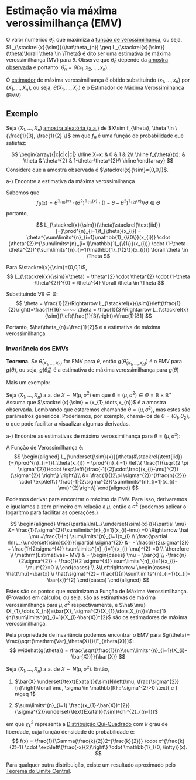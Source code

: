 # Estimação via máxima verossimilhança (EMV)
O valor numérico $\hat\theta_{n}$ que maximiza a [função de verossimilhança](funcao-verossimilhanca.qmd), ou seja,
$L_{\stackrel{x}{\sim}}(\hat\theta_{n}) \geq L_{\stackrel{x}{\sim}}(\theta)\forall \theta \in \Theta$ é dito ser uma
[estimativa](estimadores.qmd#estimativas) de máxima verossimilhança (MV) para $\theta$. Observe que $\hat\theta_{n}$ depende da
[amostra observada](populacao-e-amostra.qmd#sec-ao) e portanto: $\hat\theta_{n} = \hat\theta(x_{1},x_{2},\dots,x_{n})$.

O [estimador](estimadores.qmd) de máxima verossimilhança é obtido substituindo $(x_{1},\dots,x_{n})$ por 
$(X_{1},\dots,X_{n})$, ou seja, $\hat\theta(X_{1},\dots,X_{n})$ é o Estimador de Máxima Verossimilhança (EMV)

## Exemplo

Seja $(X_{1},\dots,X_{n})$ [amostra aleatória (a.a.)](populacao-e-amostra.qmd#sec-aa) de
$X\sim f_{\theta}, \theta \in \{\frac{1}{3}, \frac{1}{2} \}$ em que $f_\theta$ é uma função de probabilidade que satisfaz:

$$
\begin{array}{|c|c|c|c|}
\hline
X=x: & 0 & 1 & 2\\
\hline
f_{\theta}(x): & \theta & \theta^{2} & 1-\theta-\theta^{2}\\
\hline
\end{array}
$$
Considere que a amostra observada é $\stackrel{x}{\sim}=(0,0,1)$.

a-) Encontre a estimativa da máxima verossimilhança 

Sabemos que
$$
f_{\theta}(x)= \theta^{\mathbb{1}_{\{0\}}(x)} \cdot (\theta^{2})^{\mathbb{1}_{\{1\}}(x)} \cdot
(1-\theta-\theta^{2})^{\mathbb{1}_{\{2\}}(x)} \forall \theta \in \Theta
$$
portanto,

$$
L_{\stackrel{x}{\sim}}(\theta)\stackrel{\text{iid}}{=}\prod^{n}_{i=1}f_{\theta}(x_{i})  = 
\theta^{\sum\limits^{n}_{i=1}\mathbb{1}_{\{0\}}(x_{i})} \cdot (\theta^{2})^{\sum\limits^{n}_{i=1}\mathbb{1}_{\{1\}}(x_{i})} 
\cdot (1-\theta-\theta^{2})^{\sum\limits^{n}_{i=1}\mathbb{1}_{\{2\}}(x_{i})} \forall \theta \in \Theta
$$

Para $\stackrel{x}{\sim}=(0,0,1)$,
$$
L_{\stackrel{x}{\sim}}(\theta) = \theta^{2} \cdot \theta^{2} \cdot (1-\theta -\theta^{2})^{0} = \theta^{4}
\forall \theta \in \Theta
$$

Substituindo $\forall \theta \in \Theta$:
$$
\theta = \frac{1}{2}\Rightarrow L_{\stackrel{x}{\sim}}\left(\frac{1}{2}\right)=\frac{1}{16} ~~~~ \theta =
\frac{1}{3}\Rightarrow L_{\stackrel{x}{\sim}}\left(\frac{1}{3}\right)=\frac{1}{81}
$$

Portanto, $\hat\theta_{n}=\frac{1}{2}$ é a estimativa de máxima verossimilhança.

### Invariância dos EMVs

**Teorema.**
Se $\hat\theta_{(X_{1},\dots,X_{n})}$ for EMV para $\theta$, então $g(\hat\theta_{(X_{1},\dots,X_{n})})$ é o EMV para 
$g(\theta)$, ou seja, $g(\hat\theta_n)$ é a estimativa de máxima verossimilhança para $g(\theta)$

Mais um exemplo:

Seja $(X_{1},\dots,X_{n})$ a.a. de $X\sim N(\mu, \sigma^2)$ em que
$\theta = (\mu, \sigma^{2}) \in \Theta=\mathbb{R}\times \mathbb{R}^{+}$
Assuma que $\stackrel{x}{\sim} = (x_{1},\dots,x_{n})$ é a amostra observada.
Lembrando que estaremos chamando $\theta=(\mu, \sigma^{2})$, mas estes são parâmetros genéricos.
Poderíamos, por exemplo, chamá-los de $\theta=(\theta_{1},\theta_{2})$, o que pode facilitar a visualizar algumas derivadas.

a-) Encontre as estimativas de máxima verossimilhança para $\theta = (\mu, \sigma^{2})$:

A Função de Verossimilhança é:
$$
\begin{aligned}
L_{\underset{\sim}{x}}(\theta)&\stackrel{\text{iid}}{=}\prod^{n}_{i=1}f_\theta(x_{i}) = \prod^{n}_{i=1}
\left\{ \frac{1}{\sqrt{2 \pi \sigma^{2}}}\cdot \exp\left\{\frac{-1}{2}\cdot\frac{(x_{i}-\mu)^{2}}{\sigma^{2}} \right\} \right\}\\
&= \frac{1}{(2\pi \sigma^{2})^{\frac{n}{2}}} \cdot \exp\left\{ \frac{-1}{2\sigma^{2}}\sum\limits^{n}_{i=1}(x_{i}-\mu)^{2}\right\}
\end{aligned}
$$

Podemos derivar para encontrar o máximo da FMV. Para isso, derivaremos e igualamos a zero primeiro em relação a $\mu$, 
então a $\sigma^{2}$ (podemos aplicar o logaritmo para facilitar as operações.)

$$
\begin{aligned}
\frac{\partial\ln(L_{\underset{\sim}{x}})}{\partial \mu} &= \frac{1}{\sigma^{2}}\sum\limits^{n}_{i=1}(x_{i}-\mu) =0
\Rightarrow \hat \mu =\frac{1}{n} \sum\limits^{n}_{i=1}x_{i} \\
\frac{\partial \ln(L_{\underset{\sim}{x}})}{\partial \sigma^{2}} &= - \frac{n}{2\sigma^{2}} + \frac{1}{2\sigma^{4}} 
\sum\limits^{n}_{i=1}(x_{i}-\mu)^{2} =0 \\
\therefore \\
\mathrm{Estimativas~ MV} & = 
\begin{cases}
\mu = \bar{x} \\
-\frac{n}{2\sigma^{2}} + \frac{1}{2 \sigma^{4}} \sum\limits^{n}_{i=1}(x_{i}-\mu)^{2}=0 \\
\end{cases} \\
&\Leftrightarrow \begin{cases}
\hat{\mu}=\bar{x} \\
\hat{\sigma}^{2}= \frac{1}{n}\sum\limits^{n}_{i=1}(x_{i}-\bar{x})^{2}
\end{cases}
\end{aligned}
$$

Estes são os pontos que maximizam a Função de Máxima Verossimilhança. (Provados em cálculo), ou seja, são as estimativas
de máxima verossimilhança para $\mu, \sigma^{2}$ respectivamente, e
$\hat{\mu}(X_{1},\dots,X_{n})=\bar{X}, \sigma^{2}(X_{1},\dots,X_{n})=\frac{1}{n}\sum\limits^{n}_{i=1}(X_{i}-\bar{X})^{2}$
são os estimadores de máxima verossimilhança.


Pela propriedade de invariância podemos encontrar o EMV para $g(\theta)= \frac{\sqrt{\mathrm{Var}_\theta(X)}}{E_{\theta(X)}}$:
$$
\widehat{g(\theta)} = \frac{\sqrt{\frac{1}{n}\sum\limits^{n}_{i=1}(X_{i}-\bar{X})}}{\bar{X}}
$$

::: {.callout-note title="Observação"}
Seja $(X_{1},\dots,X_{n})$ a.a. de $X\sim N(\mu, \sigma^{2})$. Então,

1. $\bar{X} \underset{\text{Exata!}}{\sim}N\left(\mu, \frac{\sigma^{2}}{n}\right)\forall \mu, \sigma \in \mathbb{R} : \sigma^{2}>0 \text{ e } n\geq 1$

2. $\sum\limits^{n}_{i=1} \frac{(x_{1}-\bar{X})^{2}}{\sigma^{2}}\underset{\text{Exata!}}{\sim}\chi^{2}_{(n-1)}$

em que $\chi^{2}_{k}$ representa a [Distribuição Qui-Quadrado](qui-quadrado.qmd) com $k$ grau de liberdade, cuja
função densidade de probabilidade é:
$$
f(x) = \frac{1}{\Gamma(\frac{k}{2})2^{\frac{k}{2}}} \cdot x^{\frac{k}{2}-1} \cdot \exp\left\{\frac{-x}{2}\right\} \cdot \mathbb{1}_{(0, \infty)}(x).
$$

Para qualquer outra distribuição, existe um resultado aproximado pelo [Teorema do Limite Central](tlc.qmd).
:::

